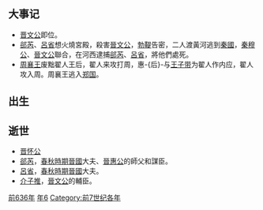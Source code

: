 {{yearTOC|-636|[[周襄王|周襄王]]十六年 [[魯僖公|魯僖公]]二十四年 [[齊孝公|齊孝公]]七年 [[晉文公|晉文公]]元年 [[秦穆公|秦穆公]]二十四年 [[宋成公|宋成公]]元年 [[楚成王|楚成王]]三十六年 [[衛文公|衛文公]]二十四年 [[陳穆公|陳穆公]]十二年 [[蔡庄侯|蔡庄侯]]十年 [[曹共公|曹共公]]十七年 [[郑文公|郑文公]]三十七年 [[燕襄公|燕襄公]]二十二年 [[杞桓公|杞桓公]]元年}}
== 大事记 ==
*[[晋文公|晋文公]]即位。
*[[郤芮|郤芮]]、[[呂省|呂省]]想火燒宮殿，殺害[[晉文公|晉文公]]，[[勃鞮|勃鞮]]告密，二人渡黃河逃到[[秦國|秦國]]，[[秦穆公|秦穆公]]、[[晉文公|晉文公]]聯合，在河西逮捕[[郤芮|郤芮]]、[[呂省|呂省]]，將他們處死。
*[[周襄王|周襄王]]废黜翟人王后，翟人来攻打周，惠-{后}-与[[王子带|王子带]]为翟人作内应，翟人攻入周。周襄王逃入[[郑国|郑国]]。

== 出生 ==


== 逝世 ==
{{Wikisource year mention}}
*[[晋怀公|晋怀公]]
*[[郤芮|郤芮]]，[[春秋時期|春秋時期]][[晉國|晉國]]大夫、[[晉惠公|晉惠公]]的師父和謀臣。
*[[呂省|呂省]]，[[春秋時期|春秋時期]][[晉國|晉國]]大夫。
*[[介子推|介子推]]，[[晉文公|晉文公]]的輔臣。

[[Category:前636年|]]
[[Category:前630年代|年6]]
[[Category:前7世纪各年|Category:前7世纪各年]]